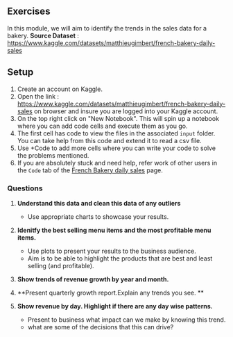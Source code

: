 ## Exercises

In this module, we will aim to identify the trends in the sales data for a bakery.
**Source Dataset** : https://www.kaggle.com/datasets/matthieugimbert/french-bakery-daily-sales

## Setup
1. Create an account on Kaggle. 
2. Open the link : https://www.kaggle.com/datasets/matthieugimbert/french-bakery-daily-sales on browser and insure you are logged into your Kaggle account.
3. On the top right click on "New Notebook". This will spin up a notebook where you can add code cells and execute them as you go.
4. The first cell has code to view the files in the associated `input` folder. You can take help from this code and extend it to read a csv file.
5. Use +Code to add more cells where you can write your code to solve the problems mentioned.
6. If you are absolutely stuck and need help, refer work of other users in the `Code` tab of the [French Bakery daily sales](https://www.kaggle.com/datasets/matthieugimbert/french-bakery-daily-sales) page.

### Questions

1. **Understand this data and clean this data of any outliers**
   - Use appropriate charts to showcase your results.

2. **Idenitfy the best selling menu items and the most profitable menu items.**
   - Use plots to present your results to the business audience. 
   - Aim is to be able to highlight the products that are best and least selling (and profitable).
3. **Show trends of revenue growth by year and month.**
4. **Present quarterly growth report.Explain any trends you see. **
5. **Show revenue by day. Highlight if there are any day wise patterns.**
   - Present to business what impact can we make by knowing this trend.
   - what are some of the decisions that this can drive?
